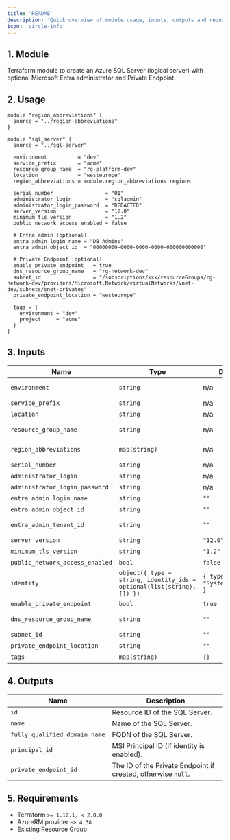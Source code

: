 ```yaml
---
title: 'README'
description: 'Quick overview of module usage, inputs, outputs and requirements.'
icon: 'circle-info'
---
```


## 1. Module
Terraform module to create an Azure SQL Server (logical server) with optional Microsoft Entra administrator and Private Endpoint.

## 2. Usage
```hcl
module "region_abbreviations" {
  source = "../region-abbreviations"
}

module "sql_server" {
  source = "../sql-server"

  environment          = "dev"
  service_prefix       = "acme"
  resource_group_name  = "rg-platform-dev"
  location             = "westeurope"
  region_abbreviations = module.region_abbreviations.regions

  serial_number                 = "01"
  administrator_login           = "sqladmin"
  administrator_login_password  = "REDACTED"
  server_version                = "12.0"
  minimum_tls_version           = "1.2"
  public_network_access_enabled = false

  # Entra admin (optional)
  entra_admin_login_name = "DB Admins"
  entra_admin_object_id  = "00000000-0000-0000-0000-000000000000"

  # Private Endpoint (optional)
  enable_private_endpoint   = true
  dns_resource_group_name   = "rg-network-dev"
  subnet_id                 = "/subscriptions/xxx/resourceGroups/rg-network-dev/providers/Microsoft.Network/virtualNetworks/vnet-dev/subnets/snet-privates"
  private_endpoint_location = "westeurope"

  tags = {
    environment = "dev"
    project     = "acme"
  }
}
```

## 3. Inputs
| Name | Type | Default | Required | Description |
|------|------|---------|:--------:|-------------|
| `environment` | `string` | n/a | yes | Environment project (dev, qua or prd). |
| `service_prefix` | `string` | n/a | yes | Prefix or name of the project. |
| `location` | `string` | n/a | yes | Azure region. |
| `resource_group_name` | `string` | n/a | yes | Resource group in which to create the SQL Server. |
| `region_abbreviations` | `map(string)` | n/a | yes | Map of Azure locations to abbreviations. |
| `serial_number` | `string` | n/a | yes | Serial suffix for the server name. |
| `administrator_login` | `string` | n/a | yes | SQL admin login. |
| `administrator_login_password` | `string` | n/a | yes | SQL admin password. |
| `entra_admin_login_name` | `string` | `""` | no | Entra admin login name. |
| `entra_admin_object_id` | `string` | `""` | no | Entra admin object id. |
| `entra_admin_tenant_id` | `string` | `""` | no | Entra admin tenant id (defaults to current). |
| `server_version` | `string` | `"12.0"` | no | SQL Server version. |
| `minimum_tls_version` | `string` | `"1.2"` | no | Minimum TLS version. |
| `public_network_access_enabled` | `bool` | `false` | no | Allow public network access. |
| `identity` | `object({ type = string, identity_ids = optional(list(string), []) })` | `{ type = "SystemAssigned" }` | no | Managed identity configuration. |
| `enable_private_endpoint` | `bool` | `true` | no | Create a Private Endpoint. |
| `dns_resource_group_name` | `string` | `""` | no | RG with Private DNS Zone `privatelink.database.windows.net`. |
| `subnet_id` | `string` | `""` | no | Subnet ID for the Private Endpoint. |
| `private_endpoint_location` | `string` | `""` | no | Location for the Private Endpoint. |
| `tags` | `map(string)` | `{}` | no | Tags to apply to resources. |

## 4. Outputs
| Name | Description |
|------|-------------|
| `id` | Resource ID of the SQL Server. |
| `name` | Name of the SQL Server. |
| `fully_qualified_domain_name` | FQDN of the SQL Server. |
| `principal_id` | MSI Principal ID (if identity is enabled). |
| `private_endpoint_id` | The ID of the Private Endpoint if created, otherwise `null`. |

## 5. Requirements
- Terraform `>= 1.12.1, < 2.0.0`
- AzureRM provider `~> 4.38`
- Existing Resource Group


